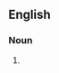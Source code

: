 {{also|counter-offensives}}

==English==

===Noun===
{{head|en|noun form}}

# {{plural of|counteroffensive|lang=en}}